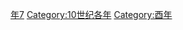 {{Catnav|頁面分類|历史|歷史時代|年|10世纪各年}}

{{catmore}}
{{Commons category|997}}

[[Category:990年代|年7]]
[[Category:10世纪各年|Category:10世纪各年]]
[[Category:酉年|Category:酉年]]